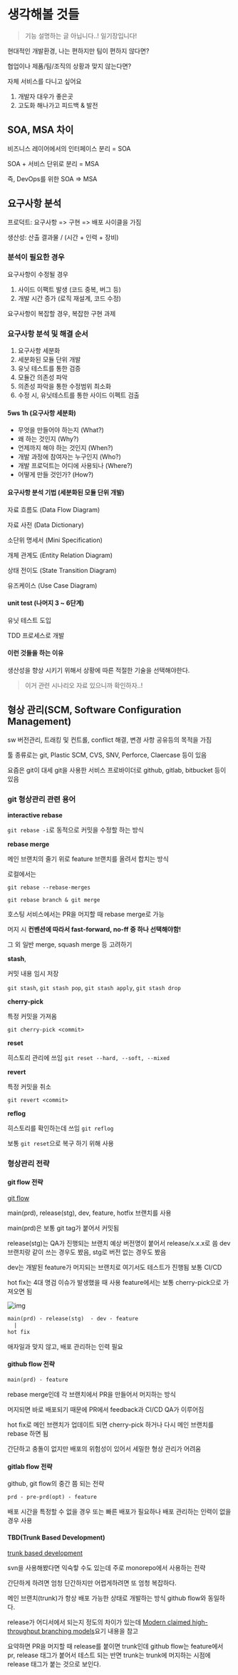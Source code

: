 # 생각해볼 것들

> 기능 설명하는 글 아닙니다..! 일기장입니다!

현대적인 개발환경, 나는 편하지만 팀이 편하지 않다면?

협업이나 제품/팀/조직의 상황과 맞지 않는다면?

자체 서비스를 다니고 싶어요

1. 개발자 대우가 좋은곳
2. 고도화 해나가고 피드백 & 발전

## SOA, MSA 차이

비즈니스 레이어에서의 인터페이스 분리 = SOA

SOA + 서비스 단위로 분리 = MSA

즉, DevOps를 위한 SOA => MSA

## 요구사항 분석

프로덕트: 요구사항 => 구현 => 배포 사이클을 가짐

생산성: 산출 결과물 / (시간 + 인력 + 장비)

### 분석이 필요한 경우

요구사항이 수정될 경우

1. 사이드 이팩트 발생 (코드 중복, 버그 등)
2. 개발 시간 증가 (로직 재설계, 코드 수정)

요구사항이 복잡할 경우, 복잡한 구현 과제

### 요구사항 분석 및 해결 순서

1. 요구사항 세분화
2. 세분화된 모듈 단위 개발
3. 유닛 테스트를 통한 검증
4. 모듈간 의존성 파악
5. 의존성 파악을 통한 수정범위 최소화
6. 수정 시, 유닛테스트를 통한 사이드 이펙트 검출

#### 5ws 1h (요구사항 세분화)

- 무엇을 만들어야 하는지 (What?)
- 왜 하는 것인지 (Why?)
- 언제까지 해야 하는 것인지 (When?)
- 개발 과정에 참여자는 누구인지 (Who?)
- 개발 프로덕트는 어디에 사용되나 (Where?)
- 어떻게 만들 것인가? (How?)

#### 요구사항 분석 기법 (세분화된 모듈 단위 개발)

자료 흐름도 (Data Flow Diagram)

자료 사전 (Data Dictionary)

소단위 명세서 (Mini Specification)

개체 관계도 (Entity Relation Diagram)

상태 전이도 (State Transition Diagram)

유즈케이스 (Use Case Diagram)

#### unit test (나머지 3 ~ 6단계)

유닛 테스트 도입

TDD 프로세스로 개발

#### 이런 것들을 하는 이유

생산성을 향상 시키기 위해서 상황에 따른 적절한 기술을 선택해야한다.

> 이거 관련 시나리오 자료 있으니까 확인하자..!

## 형상 관리(SCM, Software Configuration Management)

sw 버전관리, 트래킹 및 컨트롤, conflict 해결, 변경 사항 공유등의 목적을 가짐

툴 종류로는 git, Plastic SCM, CVS, SNV, Perforce, Claercase 등이 있음

요즘은 git이 대세 git을 사용한 서비스 프로바이더로 github, gitlab, bitbucket 등이 있음

### git 형상관리 관련 용어

**interactive rebase**

`git rebase -i`로 동적으로 커밋을 수정할 하는 방식

**rebase merge**

메인 브랜치의 줄기 위로 feature 브랜치를 올려서 합치는 방식

로컬에서는

`git rebase --rebase-merges`

`git rebase branch & git merge`

호스팅 서비스에서는 PR을 머지할 때 rebase merge로 가능

머지 시 **컨벤션에 따라서 fast-forward, no-ff 중 하나 선택해야함!**

그 외 일반 merge, squash merge 등 고려하기

**stash**,

커밋 내용 임시 저장

`git stash`, `git stash pop`, `git stash apply`, `git stash drop`

**cherry-pick**

특정 커밋을 가져옴

`git cherry-pick <commit>`

**reset**

히스토리 관리에 쓰임 `git reset --hard, --soft, --mixed`

**revert**

특정 커밋을 취소

`git revert <commit>`

**reflog**

히스토리를 확인하는데 쓰임 `git reflog`

보통 `git reset`으로 복구 하기 위해 사용

### 형상관리 전략

#### git flow 전략

[git flow](https://www.atlassian.com/git/tutorials/comparing-workflows/gitflow-workflow)

main(prd), release(stg), dev, feature, hotfix 브랜치를 사용

main(prd)은 보통 git tag가 붙어서 커밋됨

release(stg)는 QA가 진행되는 브랜치 예상 버전명이 붙어서 release/x.x.x로 씀 dev 브랜치랑 같이 쓰는 경우도 봤음, stg로 버전 없는 경우도 봤음

dev는 개발된 feature가 머지되는 브랜치로 여기서도 테스트가 진행됨 보통 CI/CD

hot fix는 4대 명검 이슈가 발생했을 때 사용 feature에서는 보통 cherry-pick으로 가져오면 됨

![img](/jjal/sword.png)

```txt
main(prd) - release(stg)  - dev - feature
  |
hot fix
```

애자일과 맞지 않고, 배포 관리하는 인력 필요

#### github flow 전략

```txt
main(prd) - feature
```

rebase merge인데 각 브랜치에서 PR을 만들어서 머지하는 방식

머지되면 바로 배포되기 때문에 PR에서 feedback과 CI/CD QA가 이루어짐

hot fix로 메인 브랜치가 업데이트 되면 cherry-pick 하거나 다시 메인 브랜치를 rebase 하면 됨

간단하고 충돌이 없지만 배포의 위험성이 있어서 세밀한 형상 관리가 어려움

#### gitlab flow 전략

github, git flow의 중간 쯤 되는 전략

```txt
prd - pre-prd(opt) - feature
```

배포 시간을 특정할 수 없을 경우 또는 빠른 배포가 필요하나 배포 관리하는 인력이 없을 경우 사용

#### TBD(Trunk Based Development)

[trunk based development](https://trunkbaseddevelopment.com/)

svn을 사용해봤다면 익숙핳 수도 있는데 주로 monorepo에서 사용하는 전략

간단하게 하려면 엄청 단간하지만 어렵게하려면 또 엄청 복잡하다.

메인 브랜치(trunk)가 항상 배포 가능한 상태로 개발하는 방식 github flow와 동일하다.

release가 어디서에서 되는지 정도의 차이가 있는데 [Modern claimed high-throughput branching models](https://trunkbaseddevelopment.com/alternative-branching-models/#modern-claimed-high-throughput-branching-models)요기 내용을 참고

요약하면 PR을 머지할 때 release를 붙이면 trunk인데 github flow는 feature에서 pr, release 태그가 붙어서 테스트 되는 반면 trunk는 trunk에 머지하는 시점에 release 태그가 붙는 것으로 보인다.
